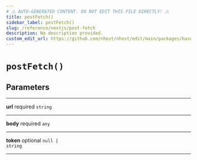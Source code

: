 ```yaml
---
# ⚠️ AUTO-GENERATED CONTENT. DO NOT EDIT THIS FILE DIRECTLY! ⚠️
title: postFetch()
sidebar_label: postFetch()
slug: /reference/nextjs/post-fetch
description: No description provided.
custom_edit_url: https://github.com/nhost/nhost/edit/main/packages/hasura-auth-js/src/utils/fetch.ts#L46
---
```


# `postFetch()`

## Parameters

---

**<span className="parameter-name">url</span>** <span className="optional-status">required</span> <code>string</code>

---

**<span className="parameter-name">body</span>** <span className="optional-status">required</span> <code>any</code>

---

**<span className="parameter-name">token</span>** <span className="optional-status">optional</span> <code>null &#124; string</code>

---
